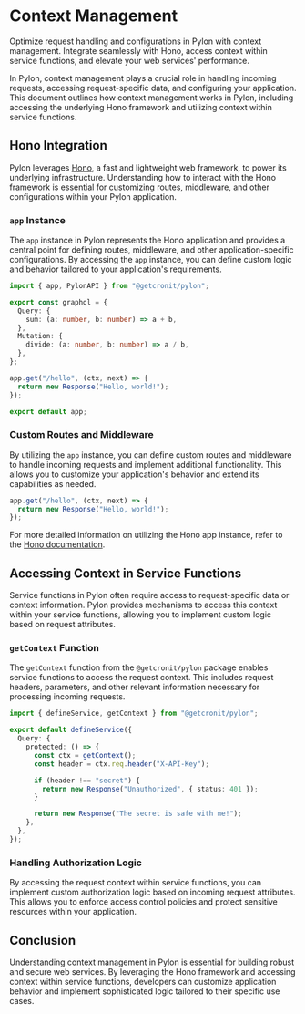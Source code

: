 # Context Management

Optimize request handling and configurations in Pylon with context management. Integrate seamlessly with Hono, access context within service functions, and elevate your web services' performance.

In Pylon, context management plays a crucial role in handling incoming requests, accessing request-specific data, and configuring your application. This document outlines how context management works in Pylon, including accessing the underlying Hono framework and utilizing context within service functions.

## Hono Integration

Pylon leverages [Hono](https://hono.dev/), a fast and lightweight web framework, to power its underlying infrastructure. Understanding how to interact with the Hono framework is essential for customizing routes, middleware, and other configurations within your Pylon application.

### `app` Instance

The `app` instance in Pylon represents the Hono application and provides a central point for defining routes, middleware, and other application-specific configurations. By accessing the `app` instance, you can define custom logic and behavior tailored to your application's requirements.

```typescript
import { app, PylonAPI } from "@getcronit/pylon";

export const graphql = {
  Query: {
    sum: (a: number, b: number) => a + b,
  },
  Mutation: {
    divide: (a: number, b: number) => a / b,
  },
};

app.get("/hello", (ctx, next) => {
  return new Response("Hello, world!");
});

export default app;
```

### Custom Routes and Middleware

By utilizing the `app` instance, you can define custom routes and middleware to handle incoming requests and implement additional functionality. This allows you to customize your application's behavior and extend its capabilities as needed.

```typescript
app.get("/hello", (ctx, next) => {
  return new Response("Hello, world!");
});
```

For more detailed information on utilizing the Hono app instance, refer to the [Hono documentation](https://hono.dev/getting-started/basic).

## Accessing Context in Service Functions

Service functions in Pylon often require access to request-specific data or context information. Pylon provides mechanisms to access this context within your service functions, allowing you to implement custom logic based on request attributes.

### `getContext` Function

The `getContext` function from the `@getcronit/pylon` package enables service functions to access the request context. This includes request headers, parameters, and other relevant information necessary for processing incoming requests.

```typescript
import { defineService, getContext } from "@getcronit/pylon";

export default defineService({
  Query: {
    protected: () => {
      const ctx = getContext();
      const header = ctx.req.header("X-API-Key");

      if (header !== "secret") {
        return new Response("Unauthorized", { status: 401 });
      }

      return new Response("The secret is safe with me!");
    },
  },
});
```

### Handling Authorization Logic

By accessing the request context within service functions, you can implement custom authorization logic based on incoming request attributes. This allows you to enforce access control policies and protect sensitive resources within your application.

## Conclusion

Understanding context management in Pylon is essential for building robust and secure web services. By leveraging the Hono framework and accessing context within service functions, developers can customize application behavior and implement sophisticated logic tailored to their specific use cases.
